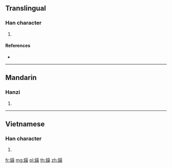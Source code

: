 {{character info/new}}
==Translingual==

===Han character===
{{Han char|rn=167|rad=金|as=13|sn=21|four=86194|canj=CRRD}}

# {{defn|Han|sort=金13}}

====References====
* {{Han ref|kx=1323.210|dkj=40929|dj=1823.100|hdz=64263.080|uh=9430|ud=37936|bh=F664|bd=63076}}

----

==Mandarin==

===Hanzi===
{{cmn-hanzi|pin=[[qiāo]] ([[qiao1]]), [[shǔ]] ([[shu3]])|wg=ch'iao<sup>1</sup>, shu<sup>3</sup>}}

# {{defn|lang=cmn|sort=金13}}

----

==Vietnamese==

===Han character===
{{vi-hantu|khuân|rs=金13}}

# {{defn|lang=vi|sort=金13}}

[[fr:鐰]]
[[mg:鐰]]
[[pl:鐰]]
[[th:鐰]]
[[zh:鐰]]